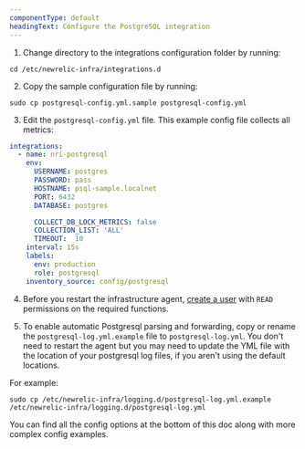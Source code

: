 ```yaml
---
componentType: default
headingText: Configure the PostgreSQL integration
---
```


1. Change directory to the integrations configuration folder by running:

  ```shell
  cd /etc/newrelic-infra/integrations.d
  ```

2. Copy the sample configuration file by running:

  ```shell
  sudo cp postgresql-config.yml.sample postgresql-config.yml
  ```

3. Edit the `postgresql-config.yml` file. This example config file collects all metrics:

  ```yml
  integrations:
    - name: nri-postgresql
      env:
        USERNAME: postgres
        PASSWORD: pass
        HOSTNAME: psql-sample.localnet
        PORT: 6432
        DATABASE: postgres

        COLLECT_DB_LOCK_METRICS: false
        COLLECTION_LIST: 'ALL'
        TIMEOUT:  10
      interval: 15s
      labels:
        env: production
        role: postgresql
      inventory_source: config/postgresql
  ```

4. Before you restart the infrastructure agent, [create a user](#create-user) with `READ` permissions on the required functions.

5. To enable automatic Postgresql parsing and forwarding, copy or rename the `postgresql-log.yml.example` file to `postgresql-log.yml`. You don't need to restart the agent but you may need to update the YML file with the location of your postgresql log files, if you aren't using the default locations. 

  For example:

  ```shell
  sudo cp /etc/newrelic-infra/logging.d/postgresql-log.yml.example /etc/newrelic-infra/logging.d/postgresql-log.yml
  ``` 

You can find all the config options at the bottom of this doc along with more complex config examples.


